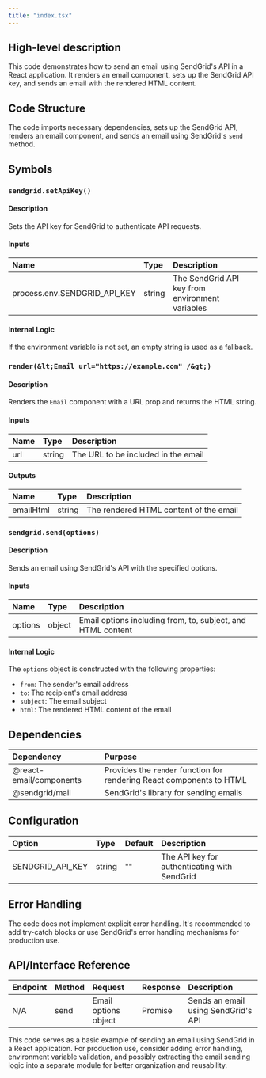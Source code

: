 ```yaml
---
title: "index.tsx"
---
```


## High-level description
This code demonstrates how to send an email using SendGrid's API in a React application. It renders an email component, sets up the SendGrid API key, and sends an email with the rendered HTML content.

## Code Structure
The code imports necessary dependencies, sets up the SendGrid API, renders an email component, and sends an email using SendGrid's `send` method.

## Symbols

### `sendgrid.setApiKey()`
#### Description
Sets the API key for SendGrid to authenticate API requests.

#### Inputs
| Name | Type | Description |
|:-----|:-----|:------------|
| process.env.SENDGRID_API_KEY | string | The SendGrid API key from environment variables |

#### Internal Logic
If the environment variable is not set, an empty string is used as a fallback.

### `render(&lt;Email url="https://example.com" /&gt;)`
#### Description
Renders the `Email` component with a URL prop and returns the HTML string.

#### Inputs
| Name | Type | Description |
|:-----|:-----|:------------|
| url | string | The URL to be included in the email |

#### Outputs
| Name | Type | Description |
|:-----|:-----|:------------|
| emailHtml | string | The rendered HTML content of the email |

### `sendgrid.send(options)`
#### Description
Sends an email using SendGrid's API with the specified options.

#### Inputs
| Name | Type | Description |
|:-----|:-----|:------------|
| options | object | Email options including from, to, subject, and HTML content |

#### Internal Logic
The `options` object is constructed with the following properties:
- `from`: The sender's email address
- `to`: The recipient's email address
- `subject`: The email subject
- `html`: The rendered HTML content of the email

## Dependencies
| Dependency | Purpose |
|:-----------|:--------|
| @react-email/components | Provides the `render` function for rendering React components to HTML |
| @sendgrid/mail | SendGrid's library for sending emails |

## Configuration
| Option | Type | Default | Description |
|:-------|:-----|:--------|:------------|
| SENDGRID_API_KEY | string | "" | The API key for authenticating with SendGrid |

## Error Handling
The code does not implement explicit error handling. It's recommended to add try-catch blocks or use SendGrid's error handling mechanisms for production use.

## API/Interface Reference
| Endpoint | Method | Request | Response | Description |
|:---------|:-------|:--------|:---------|:------------|
| N/A | send | Email options object | Promise | Sends an email using SendGrid's API |

This code serves as a basic example of sending an email using SendGrid in a React application. For production use, consider adding error handling, environment variable validation, and possibly extracting the email sending logic into a separate module for better organization and reusability.